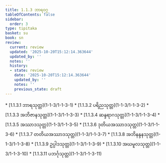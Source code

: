 ```yaml
---
title: 1.1.3 ဘာရဝဂ္ဂ
tableOfContents: false
sidebar:
  order: 3
type: tipitaka
basket: su
book: sn
review:
  current: review
  updated: '2025-10-20T15:12:14.363644'
  updated_by: ''
  notes: ''
  history:
  - state: review
    date: '2025-10-20T15:12:14.363644'
    updated_by: ''
    notes: ''
    previous_state: draft
---
```



<DynamicBreadcrumb />


<ReviewStatus review={frontmatter.review} showDetails={true} />

<HypothesisAnnotation frontmatter={frontmatter} />



<TableOfContents book="sn" section="1.1.3">
* [1.1.3.1 ဘာရသုတ္တ](1-1-3/1-1-3-1)
* [1.1.3.2 ပရိညသုတ္တ](1-1-3/1-1-3-2)
* [1.1.3.3 အဘိဇာနသုတ္တ](1-1-3/1-1-3-3)
* [1.1.3.4 ဆန္ဒရာဂသုတ္တ](1-1-3/1-1-3-4)
* [1.1.3.5 အဿာဒသုတ္တ](1-1-3/1-1-3-5)
* [1.1.3.6 ဒုတိယအဿာဒသုတ္တ](1-1-3/1-1-3-6)
* [1.1.3.7 တတိယအဿာဒသုတ္တ](1-1-3/1-1-3-7)
* [1.1.3.8 အဘိနန္ဒနသုတ္တ](1-1-3/1-1-3-8)
* [1.1.3.9 ဥပ္ပါဒသုတ္တ](1-1-3/1-1-3-9)
* [1.1.3.10 အဃမူလသုတ္တ](1-1-3/1-1-3-10)
* [1.1.3.11 ပဘင်္ဂုသုတ္တ](1-1-3/1-1-3-11)
</TableOfContents>